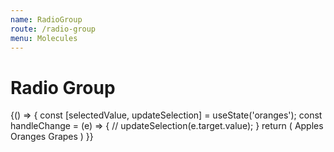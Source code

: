 ```yaml
---
name: RadioGroup
route: /radio-group
menu: Molecules
---
```



# Radio Group

<Playground>
  {() => {
    const [selectedValue, updateSelection] = useState('oranges');
    const handleChange = (e) => {
      // updateSelection(e.target.value);
    }
    return (
      <RadioGroup name="fruit" selectedValue={selectedValue} onChange={handleChange} horizontal>
        <RadioOption label="apples" value="apples" >
            Apples
        </RadioOption>
        <RadioOption label="oranges" value="oranges">
            Oranges
        </RadioOption>
        <RadioOption label="grapes" value="Grapes" disabled>
          Grapes
        </RadioOption>
      </RadioGroup>
    )
  }}
</Playground>

<PropsTable of={RadioGroup} />